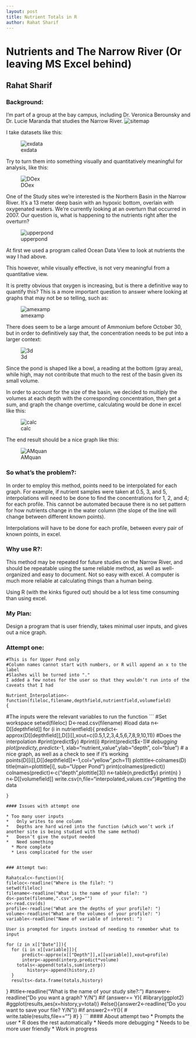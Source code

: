 ```yaml
---
layout: post
title: Nutrient Totals in R
author: Rahat Sharif
---
```


Nutrients and The Narrow River (Or leaving MS Excel behind)
================================
Rahat Sharif
---------------

### Background:
I’m part of a group at the bay campus, including Dr. Veronica Berounsky and Dr. Lucie  Maranda that studies the Narrow River. 
![sitemap](https://dl.dropboxusercontent.com/sh/raw4hjjak4lseao/8fATBgnXDQ/Screen%20Shot%202014-03-23%20at%206.08.06%20PM.png?dl=1&token_hash=AAEq2ih9CinuRuXDSOfYfspN5YzlA83BQmh0ZUFfC4rIPQ)

I take datasets like this:

![exdata](https://dl.dropboxusercontent.com/s/50j57r6zfy9d3zg/exampledata.png?dl=1&token_hash=AAHfJatfo4n5H16dh_qLck-hIkzm5IZdsreGc4HZF-brEQ, height=20%)

Try to turn them into something visually and quantitatively meaningful for analysis, like this:

![DOex](https://dl.dropboxusercontent.com/s/j7ibt6mpnwwdwi3/DOtime.png?dl=1&token_hash=AAF43qy0TEdL4cxMW1qdGDVri0xlbgUTg3AZnFzLM9ymKQ, height="60")

One of the Study sites we’re interested is the Northern Basin in the Narrow River. It’s a 13 meter deep basin with an hypoxic bottom, overlain with oxygenated waters. We’re currently looking at an overturn that occurred in 2007. Our question is, what is happening to the nutrients right after the overturn?

![upperpond](https://dl.dropboxusercontent.com/s/a0gv1s29ys4d19y/sitemap.png?dl=1&token_hash=AAHw-YDp8k4Y_KDiY_VsDfOp7doSydPd-qm44nI5Q6v29g)

At first we used a program called Ocean Data View to look at nutrients the way I had  above.

This however, while visually effective, is not very meaningful from a quantitative view. 

It is pretty obvious that oxygen is increasing, but is there a definitive way to quantify this? This is a more important question to answer where looking at graphs that may not be so telling, such as:

![amexamp](https://dl.dropboxusercontent.com/s/e2kpvnmwu4joj6w/AM.png?dl=1&token_hash=AAHNoYLzkVDDJsEKLMQ_V4IOqVG6fGJsLlRuL7SeC-Z9gw)

There does seem to be a large amount of Ammonium before October 30, but in order to definitively say that, the concentration needs to be put into a larger context: 


![3d](https://dl.dropboxusercontent.com/s/hqeq5w7lwwwzkcx/383259_10200994441160210_822413854_n.jpg?dl=1&token_hash=AAFp2RvI-kBzeFAOjF4uqz4VJWfys-0vs4esf1NIJl1dmQ)

Since the pond is shaped like a bowl, a reading at the bottom (gray area), while high, may not contribute that much to the rest of the basin given its small volume.




In order to account for the size of the basin, we decided to multiply the volumes at each depth with the corresponding concentration, then get a sum, and graph the change overtime, calculating would be done in excel like this: 

![calc](https://dl.dropboxusercontent.com/s/3rlei49o2scqc8h/Calc.png?dl=1&token_hash=AAGvgWj0BJVhhmHlXi3tE3i1HH_dY4iTDoA8CQz5gTBOgQ)

The end result should be a nice graph like this:

![AMquan](https://dl.dropboxusercontent.com/s/z4ax4fq7aje9jub/amquan2.png?dl=1&token_hash=AAFuiX2V2DqrEvtHZj_qgLwslzIUcX84oLd0zG28LInBfw)


### So what’s the problem?:

In order to employ this method, points need to be interpolated for each graph.
For example, if nutrient samples were taken at 0.5, 3, and 5, interpolations will need to be done to find the concentrations for 1, 2, and 4; for each profile. This cannot be automated because there is no set pattern for how nutrients change in the water column (the slope of the line will change between different known points).

Interpolations will have to be done for each profile, between every pair of known points, in excel.

### Why use R?:
This method may be repeated for future studies on the Narrow River, and should be repeatable using the same reliable method, as well as well-organized and easy to document.  Not so easy with excel. 
A computer is much more reliable at calculating things than a human being. 
 
Using R (with the kinks figured out) should be a lot less time consuming than using excel.



### My Plan:

Design a program that is user friendly, takes minimal user inputs, and gives out a nice graph. 


### Attempt one:
```
#This is for Upper Pond only
#Column names cannot start with numbers, or R will append an x to the label
#Slashes will be turned into "."
I added a few notes for the user so that they wouldn’t run into of the caveats that I had

Nutrient_Interpolation<-function(fileloc,filename,depthfield,nutrientfield,volumefield)
{
```
#The inputs were the relevant variables to run the function
  ```
  #Set workspace
		setwd(fileloc)
		D<-read.csv(filename) #load data
		n<- D[[depthfield]]
	for (i in nutrientfield){
			predict<-	approx(D[[depthfield]],D[[i]],xout=c(0.5,1,2,3,4,5,6,7,8,9,10,11)) #Does the interpolation
			#print(predict$y)
			#print(i)
			#print(predict$x*-1)# debugging
			plot(predict$y,predict$x*-1, xlab="nutrient_value",ylab="depth", col="blue") 
      # a nice graph, as well as a check to see if it’s working
			points(D[[i]],D[[depthfield]]*-1,col="yellow",pch=11)
			plottitle<-colnames(D)
			title(main=plottitle[i], sub="Upper Pond")
			print(colnames(predict))
			colnames(predict)<-c("depth",plottitle[3])
			n<-table(n,predict$y)
						print(n)
						}
						n<-D[[volumefield]]
		write.csv(n,file="interpolated_values.csv")#getting the data

	}
```
#### Issues with attempt one

* Too many user inputs
*	Only writes to one column
*	Depths are hard wired into the function (which won’t work if another site is being studied with the same method)
*	Doesn’t give the output needed
*	Need something 
  * More complete
  * Less complicated for the user


### Attempt two:

```  
    Rahatcalc<-function(){
    fileloc<-readline("Where is the file?: ")
    setwd(fileloc)
    filename<-readline("What is the name of your file?: ")
    ds<-paste(filename,".csv",sep="")
    x<-read.csv(ds)
    profile<-readline("What are the depths of your profile?: ")
    volume<-readline("What are the volumes of your profile?: ")
    variable<-readline("Name of variable of interest: ")
```
User is prompted for inputs instead of needing to remember what to input

```
    for (z in x[["Date"]]){
      for (i in x[[variable]]){
          predict<-approx(x[["Depth"]],x[[variable]],xout=profile)
          interp<-append(interp,predict*volume)
        totals<-append(totals,sum(interp))
            history<-append(history,z)
      }
      results<-data.frame(totals,history)
   }
             #title<-readline("What is the name of your study site?: ")
       #answer<-readline("Do you want a graph? Y/N")
       #if (answer== Y){
         #library(ggplot2)
       		#ggplot(results,aes(x=history,y=total)}
		#else(){answer2<-readline("Do you want to save your file? Y/N"))
		#if answer2==Y(){
		#	write.table(results,file==""}
		#}
    }
```
#### About attempt two
* Prompts the user
* R does the rest automatically
* Needs more debugging
* Needs to be more user friendly
* Work in progress
